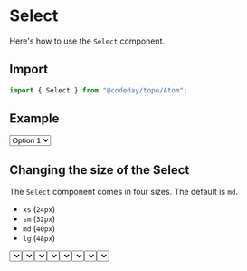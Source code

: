 
# Select

Here's how to use the `Select` component.

## Import

```js
import { Select } from "@codeday/topo/Atom";
```

## Example

<Playground>
  <Box p={3}>
    <Select placeholder="Select option">
      <option value="option1">Option 1</option>
      <option value="option2">Option 2</option>
      <option value="option3">Option 3</option>
    </Select>
  </Box>
</Playground>

## Changing the size of the Select

The `Select` component comes in four sizes. The default is `md`.

- `xs` (`24px`)
- `sm` (`32px`)
- `md` (`40px`)
- `lg` (`48px`)

<Playground>
  <Box p={3}>
    <Stack spacing={3}>
      <Select placeholder="extra small size" size="xs" />
      <Select placeholder="small size" size="sm" />
      <Select placeholder="medium size" size="md" />
      <Select placeholder="large size" size="lg" />
    </Stack>
  </Box>
</Playground>

## Changing the appearance of the Select

Just like the input component, `Select` comes in 4 variants, `outline`,
`unstyled` , `flushed` , and `filled`. Pass the `variant` prop and set it to
either of these values.

<Playground>
  <Box p={3}>
    <Stack spacing={3}>
      <Select variant="outline" placeholder="Outline" />
      <Select variant="filled" placeholder="Filled" />
      <Select variant="flushed" placeholder="Flushed" />
      <Select variant="unstyled" placeholder="Unstyled" />
    </Stack>
  </Box>
</Playground>
